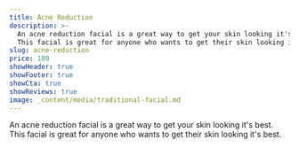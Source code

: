 ```yaml
---
title: Acne Reduction
description: >-
  An acne reduction facial is a great way to get your skin looking it's best.
  This facial is great for anyone who wants to get their skin looking it's best.
slug: acne-reduction
price: 100
showHeader: true
showFooter: true
showCta: true
showReviews: true
image: _content/media/traditional-facial.md
---
```


An acne reduction facial is a great way to get your skin looking it's best. This facial is great for anyone who wants to get their skin looking it's best.
